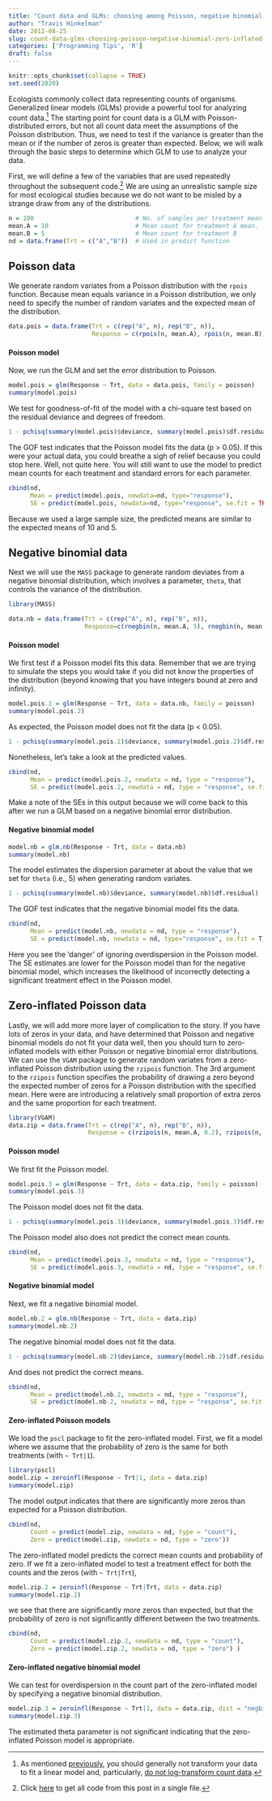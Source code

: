 ```yaml
---
title: "Count data and GLMs: choosing among Poisson, negative binomial, and zero-inflated models"
author: "Travis Hinkelman"
date: 2012-08-25
slug: count-data-glms-choosing-poisson-negative-binomial-zero-inflated-poisson
categories: ['Programming Tips', 'R']
draft: false
---
```


```r
knitr::opts_chunk$set(collapse = TRUE)
set.seed(2020)
```

Ecologists commonly collect data representing counts of organisms. Generalized linear models (GLMs) provide a powerful tool for analyzing count data.^[As mentioned [previously](/post/transform-axes-in-r/), you should generally not transform your data to fit a linear model and, particularly, [do not log-transform count data](https://doi.org/10.1111/j.2041-210X.2010.00021.x).] The starting point for count data is a GLM with Poisson-distributed errors, but not all count data meet the assumptions of the Poisson distribution. Thus, we need to test if the variance is greater than the mean or if the number of zeros is greater than expected. Below, we will walk through the basic steps to determine which GLM to use to analyze your data. 

First, we will define a few of the variables that are used repeatedly throughout the subsequent code.^[Click [here](https://gist.github.com/hinkelman/5385429) to get all code from this post in a single file.] We are using an unrealistic sample size for most ecological studies because we do not want to be misled by a strange draw from any of the distributions. 

```r
n = 100                            # No. of samples per treatment mean.
mean.A = 10                        # Mean count for treatment A mean.
mean.B = 5                         # Mean count for treatment B 
nd = data.frame(Trt = c("A","B"))  # Used in predict function 
```

## Poisson data

We generate random variates from a Poisson distribution with the `rpois` function. Because mean equals variance in a Poisson distribution, we only need to specify the number of random variates and the expected mean of the distribution. 

```r
data.pois = data.frame(Trt = c(rep("A", n), rep("B", n)), 
                       Response = c(rpois(n, mean.A), rpois(n, mean.B)))
```

#### Poisson model

Now, we run the GLM and set the error distribution to Poisson.

```r
model.pois = glm(Response ~ Trt, data = data.pois, family = poisson) 
summary(model.pois)
```

We test for goodness-of-fit of the model with a chi-square test based on the residual deviance and degrees of freedom. 

```r
1 - pchisq(summary(model.pois)$deviance, summary(model.pois)$df.residual)
```

The GOF test indicates that the Poisson model fits the data (p > 0.05). If this were your actual data, you could breathe a sigh of relief because you could stop here. Well, not quite here. You will still want to use the model to predict mean counts for each treatment and standard errors for each parameter. 

```r
cbind(nd, 
      Mean = predict(model.pois, newdata=nd, type="response"), 
      SE = predict(model.pois, newdata=nd, type="response", se.fit = TRUE)$se.fit)
```

Because we used a large sample size, the predicted means are similar to the expected means of 10 and 5.

## Negative binomial data

Next we will use the `MASS` package to generate random deviates from a negative binomial distribution, which involves a parameter, `theta`, that controls the variance of the distribution.

```r
library(MASS) 

data.nb = data.frame(Trt = c(rep("A", n), rep("B", n)), 
                     Response=c(rnegbin(n, mean.A, 5), rnegbin(n, mean.B, 5)))
```

#### Poisson model 

We first test if a Poisson model fits this data. Remember that we are trying to simulate the steps you would take if you did not know the properties of the distribution (beyond knowing that you have integers bound at zero and infinity).

```r
model.pois.2 = glm(Response ~ Trt, data = data.nb, family = poisson) 
summary(model.pois.2)
```

As expected, the Poisson model does not fit the data (p < 0.05).

```r
1 - pchisq(summary(model.pois.2)$deviance, summary(model.pois.2)$df.residual)
```

Nonetheless, let's take a look at the predicted values. 

```r
cbind(nd, 
      Mean = predict(model.pois.2, newdata = nd, type = "response"), 
      SE = predict(model.pois.2, newdata = nd, type = "response", se.fit = T)$se.fit)
```

Make a note of the SEs in this output because we will come back to this after we run a GLM based on a negative binomial error distribution. 

#### Negative binomial model

```r
model.nb = glm.nb(Response ~ Trt, data = data.nb) 
summary(model.nb)
```

The model estimates the dispersion parameter at about the value that we set for `theta` (i.e., 5) when generating random variates.

```r
1 - pchisq(summary(model.nb)$deviance, summary(model.nb)$df.residual)
```  

The GOF test indicates that the negative binomial model fits the data. 

```r
cbind(nd,
      Mean = predict(model.nb, newdata = nd, type = "response"), 
      SE = predict(model.nb, newdata = nd, type="response", se.fit = T)$se.fit) 
``` 

Here you see the 'danger' of ignoring overdispersion in the Poisson model. The SE estimates are lower for the Poisson model than for the negative binomial model, which increases the likelihood of incorrectly detecting a significant treatment effect in the Poisson model.

## Zero-inflated Poisson data

Lastly, we will add more more layer of complication to the story. If you have lots of zeros in your data, and have determined that Poisson and negative binomial models do not fit your data well, then you should turn to zero-inflated models with either Poisson or negative binomial error distributions. We can use the `VGAM` package to generate random variates from a zero-inflated Poisson distribution using the `rzipois` function. The 3rd argument to the `rzipois` function specifies the probability of drawing a zero beyond the expected number of zeros for a Poisson distribution with the specified mean. Here were are introducing a relatively small proportion of extra zeros and the same proportion for each treatment. 

```r
library(VGAM)
data.zip = data.frame(Trt = c(rep("A", n), rep("B", n)), 
                      Response = c(rzipois(n, mean.A, 0.2), rzipois(n, mean.B, 0.2)) ) 
``` 

#### Poisson model

We first fit the Poisson model. 

```r
model.pois.3 = glm(Response ~ Trt, data = data.zip, family = poisson) 
summary(model.pois.3)
```  

The Poisson model does not fit the data. 

```r
1 - pchisq(summary(model.pois.3)$deviance, summary(model.pois.3)$df.residual )
```

The Poisson model also does not predict the correct mean counts. 

```r
cbind(nd, 
      Mean = predict(model.pois.3, newdata = nd, type = "response"), 
      SE = predict(model.pois.3, newdata = nd, type = "response", se.fit = T)$se.fit) 
```  

#### Negative binomial model

Next, we fit a negative binomial model. 

```r
model.nb.2 = glm.nb(Response ~ Trt, data = data.zip)
summary(model.nb.2)
```  

The negative binomial model does not fit the data. 

```r
1 - pchisq(summary(model.nb.2)$deviance, summary(model.nb.2)$df.residual)
``` 

And does not predict the correct means. 

```r
cbind(nd, 
      Mean = predict(model.nb.2, newdata = nd, type = "response"), 
      SE = predict(model.nb.2, newdata = nd, type = "response", se.fit = T)$se.fit)
```

#### Zero-inflated Poisson models

We load the `pscl` package to fit the zero-inflated model. First, we fit a model where we assume that the probability of zero is the same for both treatments (with `~ Trt|1`). 

```r
library(pscl) 
model.zip = zeroinfl(Response ~ Trt|1, data = data.zip)
summary(model.zip)
```

The model output indicates that there are significantly more zeros than expected for a Poisson distribution. 

```r
cbind(nd, 
      Count = predict(model.zip, newdata = nd, type = "count"), 
      Zero = predict(model.zip, newdata = nd, type = "zero")) 
``` 

The zero-inflated model predicts the correct mean counts and probability of zero. If we fit a zero-inflated model to test a treatment effect for both the counts and the zeros (with `~ Trt|Trt`), 

```r
model.zip.2 = zeroinfl(Response ~ Trt|Trt, data = data.zip) 
summary(model.zip.2)
``` 

we see that there are significantly more zeros than expected, but that the probability of zero is not significantly different between the two treatments. 

```r
cbind(nd, 
      Count = predict(model.zip.2, newdata = nd, type = "count"), 
      Zero = predict(model.zip.2, newdata = nd, type = "zero") )
```

#### Zero-inflated negative binomial model 

We can test for overdispersion in the count part of the zero-inflated model by specifying a negative binomial distribution. 

```r
model.zip.3 = zeroinfl(Response ~ Trt|1, data = data.zip, dist = "negbin")
summary(model.zip.3)
``` 

The estimated theta parameter is not significant indicating that the zero-inflated Poisson model is appropriate.